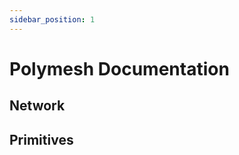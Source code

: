 ```yaml
---
sidebar_position: 1
---
```


# Polymesh Documentation

## Network

<ActionCardWrapper>
  <ActionCard
    href="/polymesh-docs/network/architecture/"
    text="Architecture"
  ></ActionCard>
  <ActionCard
    href="/polymesh-docs/network/bridge/"
    text="Poly to POLYX Bridge"
  ></ActionCard>
  <ActionCard
    href="/polymesh-docs/network/consensus/"
    text="Consensus"
  ></ActionCard>
  <ActionCard href="/polymesh-docs/network/fees/" text="Fees"></ActionCard>
  <ActionCard
    href="/polymesh-docs/network/governance/"
    text="Governance"
  ></ActionCard>
  <ActionCard
    href="/polymesh-docs/network/ledger/"
    text="Ledger Hardware Wallet"
  ></ActionCard>
  <ActionCard
    href="/polymesh-docs/network/permissioned-roles/"
    text="Permissioned Roles"
  ></ActionCard>
  <ActionCard
    href="/polymesh-docs/network/polyx/"
    text="POLYX Token"
  ></ActionCard>
  <ActionCard
    href="/polymesh-docs/network/running-a-node-docker/"
    text="Running a Node with Docker"
  ></ActionCard>
  <ActionCard
    href="/polymesh-docs/network/tokenomics/"
    text="Tokenomics"
  ></ActionCard>
</ActionCardWrapper>

## Primitives

<ActionCardWrapper>
  <ActionCard
    href="/polymesh-docs/primitives/assets/"
    text="Assets"
  ></ActionCard>
  <ActionCard
    href="/polymesh-docs/primitives/authorisations/"
    text="Authorisations"
  ></ActionCard>
  <ActionCard
    href="/polymesh-docs/primitives/cdd/"
    text="Customer Due Diligence"
  ></ActionCard>
  <ActionCard
    href="/polymesh-docs/primitives/compliance/"
    text="Compliance"
  ></ActionCard>
  <ActionCard
    href="/polymesh-docs/primitives/confidential-identity/"
    text="Confidential Identity"
  ></ActionCard>
  <ActionCard
    href="/polymesh-docs/primitives/corporate-actions/"
    text="Corporate Actions"
  ></ActionCard>
  <ActionCard
    href="/polymesh-docs/primitives/identity/"
    text="Identity"
  ></ActionCard>
  <ActionCard
    href="/polymesh-docs/primitives/multisig/"
    text="Multisig"
  ></ActionCard>
  <ActionCard
    href="/polymesh-docs/primitives/portfolios-custody/"
    text="Portfolios and Custody"
  ></ActionCard>
  <ActionCard
    href="/polymesh-docs/primitives/settlement/"
    text="Settlement"
  ></ActionCard>
</ActionCardWrapper>

